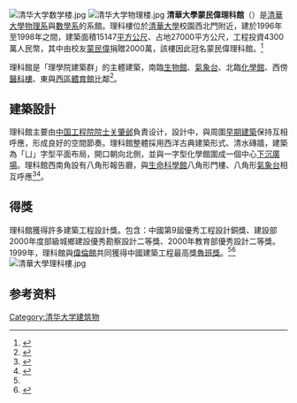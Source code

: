 [[File:清华大学数学楼.jpg|left]]
[[File:清华大学物理楼.jpg|thumb]]
'''清華大學蒙民偉理科館'''（{{lang|en|Math & Physics Building}}）是[[清華大學物理系|清華大學物理系]]與[[清華大學數學科學系|數學系]]的系館。理科樓位於[[清華大學|清華大學]]校園西北門附近，建於1996年至1998年之間，建築面積15147[[平方公尺|平方公尺]]、占地27000平方公尺，工程投資4300萬人民幣，其中由校友[[蒙民偉|蒙民偉]]捐贈2000萬，該樓因此冠名蒙民偉理科館。<ref name=11a>{{Cite book | author = 朱文一 | title = 中國大學校園指南清華大學 | location = 北京 | publisher = 清華大學出版社 | date = 2010-10-01 | pages = 29 | ISBN = 9787302239987 | accessdate = 2019-07-17 | url = http://www.wenqujingdian.com/Public/editor/attached/file/20180330/20180330225620_85728.pdf | language = zh-cn | quote =  | archive-date = 2020-08-05 | archive-url = https://web.archive.org/web/20200805211841/http://www.wenqujingdian.com/Public/editor/attached/file/20180330/20180330225620_85728.pdf | dead-url = no }}</ref>

理科館是「理學院建築群」的主體建築，南臨[[清華大學生命科學館|生物館]]、[[清華大學天文台|氣象台]]、北臨[[清華大學化學館|化學館]]、西傍[[清華大學醫學科學樓|醫科樓]]、東與[[清華大學西區體育館|西區體育館]]比鄰<ref name="清华风物志：清华园">{{Cite book | author = 黄延复 | title = 清华园风物志 | location = 北京 | publisher = 清华大学出版社 | date = 2005 | pages = 263 | ISBN = 978-730-21155-4-0 | accessdate = 2020-12-04 | url = http://books.google.com.hk/books?id=PmiOHknGA6kC&lpg=PP1&hl=zh-CN&pg=PA20#v=onepage&q&f=false | language = zh-cn | quote =  | archive-date = 2017-08-05 | archive-url = https://web.archive.org/web/20170805220312/https://books.google.com.hk/books?id=PmiOHknGA6kC&lpg=PP1&hl=zh-CN&pg=PA20#v=onepage&q&f=false | dead-url = no }}</ref>。

==建築設計==
理科館主要由[[中国工程院院士|中国工程院院士]][[关肇邺|关肇邺]]負責设计，設計中，與周圍[[清華大學早期建築|早期建築]]保持互相呼應，形成良好的空間節奏。理科館整體採用西洋古典建築形式、清水磚牆，建築為「ㄩ」字型平面布局，開口朝向北側，並與一字型化學館圍成一個中心[[下沉廣場|下沉廣場]]。理科館西南角設有八角形報告廳，與[[清華大學生命科學館|生命科學館]]八角形門樓、八角形[[清華大學天文台|氣象台]]相互呼應<ref name="導遊清華園">{{Cite book | author = 苗日新 | title = 導遊清華園 | location = 北京 | pages = 113 | publisher = 清华大学出版社 | year = 2012 | ISBN = 9787302290001 | accessdate = 2020-08-30 | url = https://books.google.com.tw/books?id=ujIkoAEACAAJ&dq=%E5%B0%8E%E9%81%8A%E6%B8%85%E8%8F%AF%E5%9C%92&hl=zh-TW&sa=X&ved=0ahUKEwiDmoPy7trSAhVCNbwKHZnaAPEQ6AEIGjAA | language = zh-cn | quote =  | archive-date = 2020-08-28 | archive-url = https://web.archive.org/web/20200828140533/https://books.google.com.tw/books?id=ujIkoAEACAAJ&dq=%E5%B0%8E%E9%81%8A%E6%B8%85%E8%8F%AF%E5%9C%92&hl=zh-TW&sa=X&ved=0ahUKEwiDmoPy7trSAhVCNbwKHZnaAPEQ6AEIGjAA | dead-url = no }}</ref><ref>{{Cite book | author = 朱晓光 | title = 清華之旅| location = 北京 | publisher = 浙江人民出版社 | date = 2004 | pages = 26|ISBN =7213019287| accessdate = 2017-07-25 | url = https://books.google.com.tw/books?id=_9qwAAAACAAJ&dq=%E6%B8%85%E8%8F%AF%E4%B9%8B%E6%97%85&hl=zh-TW&sa=X&ved=0ahUKEwismte7go3VAhVEopQKHSxJCpgQ6AEIJDAA| language= zh-cn| quote =  }}</ref>。

==得獎==
理科館獲得許多建築工程設計獎。包含：中國第9屆優秀工程設計銅獎、建設部2000年度部級城鄉建設優秀勘察設計二等獎、2000年教育部優秀設計二等獎。1999年，理科館與[[清華大學生命科學館|偉倫館]]共同獲得中國建築工程最高獎[[魯班獎|魯班獎]]。<ref name="導遊清華園"/><ref>{{Cite book | author = 吴敏生、吴剑平 | title = 跨越世紀清華夢—王大中校長十年啟示錄 | location = 北京 | publisher = 清華大學出版社 | date = 2015 | pages = 202 | ISBN = 9787302397571 | accessdate = 2020-09-06 | url = https://books.google.com.tw/books?id=3QBLDwAAQBAJ&dq=跨越世紀清華夢&hl=zh-TW&source=gbs_navlinks_s | language = zh-cn | quote =  | archive-date = 2020-09-10 | archive-url = https://web.archive.org/web/20200910060035/https://books.google.com.tw/books?id=3QBLDwAAQBAJ&dq=%E8%B7%A8%E8%B6%8A%E4%B8%96%E7%B4%80%E6%B8%85%E8%8F%AF%E5%A4%A2&hl=zh-TW&source=gbs_navlinks_s | dead-url = no }}</ref>
[[File:清華大學理科樓.jpg|center]]
==参考资料==
<div class="references-small">
<references />
</div>
{{清华大学|nocat}}
[[Category:清华大学建筑物|Category:清华大学建筑物]]
